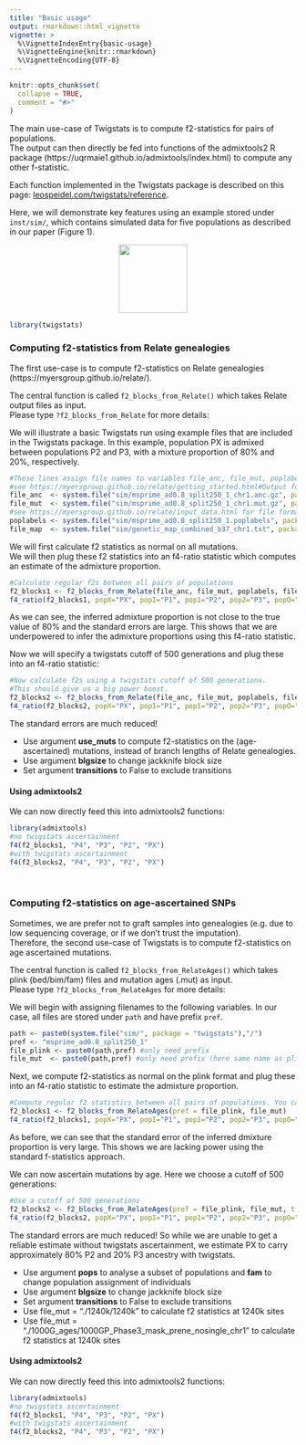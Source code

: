 ```yaml
---
title: "Basic usage"
output: rmarkdown::html_vignette
vignette: >
  %\VignetteIndexEntry{basic-usage}
  %\VignetteEngine{knitr::rmarkdown}
  %\VignetteEncoding{UTF-8}
---
```


```r
knitr::opts_chunk$set(
  collapse = TRUE,
  comment = "#>"
)
```

The main use-case of Twigstats is to compute f2-statistics for pairs of populations.<br/>
The output can then directly be fed into functions of the admixtools2 R package (https://uqrmaie1.github.io/admixtools/index.html) to compute any other f-statistic.<br>

Each function implemented in the Twigstats package is described on this page: [leospeidel.com/twigstats/reference](https://leospeidel.com/twigstats_old/reference).

Here, we will demonstrate key features using an example stored under ```inst/sim/```, which contains simulated data for five populations as described in our paper (Figure 1).

<center>
![](images/f4ratio.png){#id .class width=120px height=120px}
</center>

```r
library(twigstats)
```

### Computing f2-statistics from Relate genealogies
The first use-case is to compute f2-statistics on Relate genealogies (https://myersgroup.github.io/relate/).<br>

The central function is called ```f2_blocks_from_Relate()``` which takes Relate output files as input.<br>
Please type ```?f2_blocks_from_Relate``` for more details:<br>

We will illustrate a basic Twigstats run using example files that are included in the Twigstats package.
In this example, population PX is admixed between populations P2 and P3, with a mixture proportion of 80% and 20%, respectively.

```r
#These lines assign file names to variables file_anc, file_mut, poplabels, file_map.
#see https://myersgroup.github.io/relate/getting_started.html#Output for file formats
file_anc  <- system.file("sim/msprime_ad0.8_split250_1_chr1.anc.gz", package = "twigstats")
file_mut  <- system.file("sim/msprime_ad0.8_split250_1_chr1.mut.gz", package = "twigstats")
#see https://myersgroup.github.io/relate/input_data.html for file formats
poplabels <- system.file("sim/msprime_ad0.8_split250_1.poplabels", package = "twigstats")
file_map  <- system.file("sim/genetic_map_combined_b37_chr1.txt", package = "twigstats") #recombination map (three column format)
```

We will first calculate f2 statistics as normal on all mutations.<br/>
We will then plug these f2 statistics into an f4-ratio statistic which computes an estimate of the admixture proportion.
```r
#Calculate regular f2s between all pairs of populations
f2_blocks1 <- f2_blocks_from_Relate(file_anc, file_mut, poplabels, file_map)
f4_ratio(f2_blocks1, popX="PX", popI="P1", pop1="P2", pop2="P3", popO="P4")
```
As we can see, the inferred admixture proportion is not close to the true value of 80% and the standard errors are large. This shows that we are underpowered to infer the admixture proportions using this f4-ratio statistic.

Now we will specify a twigstats cutoff of 500 generations and plug these into an f4-ratio statistic:
```r
#Now calculate f2s using a twigstats cutoff of 500 generations. 
#This should give us a big power boost.
f2_blocks2 <- f2_blocks_from_Relate(file_anc, file_mut, poplabels, file_map, t = 500)
f4_ratio(f2_blocks2, popX="PX", popI="P1", pop1="P2", pop2="P3", popO="P4")
```
The standard errors are much reduced!

- Use argument <b>use_muts</b> to compute f2-statistics on the (age-ascertained) mutations, instead of branch lengths of Relate genealogies.
- Use argument <b>blgsize</b> to change jackknife block size
- Set argument <b>transitions</b> to False to exclude transitions

#### Using admixtools2
We can now directly feed this into admixtools2 functions:
```r
library(admixtools)
#no twigstats ascertainment
f4(f2_blocks1, "P4", "P3", "P2", "PX")
#with twigstats ascertainment
f4(f2_blocks2, "P4", "P3", "P2", "PX")
```

<br/>

### Computing f2-statistics on age-ascertained SNPs
Sometimes, we are prefer not to graft samples into genealogies (e.g. due to low sequencing coverage, or if we don't trust the imputation). <br>
Therefore, the second use-case of Twigstats is to compute f2-statistics on age ascertained mutations.<br>

The central function is called ```f2_blocks_from_RelateAges()``` which takes plink (bed/bim/fam) files and mutation ages (.mut) as input.<br>
Please type ```?f2_blocks_from_RelateAges``` for more details:<br>

We will begin with assigning filenames to the following variables. In our case, all files are stored under ```path``` and have prefix ```pref```.
```r
path <- paste0(system.file("sim/", package = "twigstats"),"/")
pref <- "msprime_ad0.8_split250_1"
file_plink <- paste0(path,pref) #only need prefix
file_mut  <- paste0(path,pref) #only need prefix (here same name as plink file but can be different)
```

Next, we compute f2-statistics as normal on the plink format and plug these into an f4-ratio statistic to estimate the admixture proportion.
```r
#Compute regular f2 statistics between all pairs of populations. You can use pops to only calculate f2s between specified populations.
f2_blocks1 <- f2_blocks_from_RelateAges(pref = file_plink, file_mut)
f4_ratio(f2_blocks1, popX="PX", popI="P1", pop1="P2", pop2="P3", popO="P4")
```
As before, we can see that the standard error of the inferred dmixture proportion is very large. This shows we are lacking power using the standard f-statistics approach.

We can now ascertain mutations by age. Here we choose a cutoff of 500 generations:
```r
#Use a cutoff of 500 generations
f2_blocks2 <- f2_blocks_from_RelateAges(pref = file_plink, file_mut, t = 500)
f4_ratio(f2_blocks2, popX="PX", popI="P1", pop1="P2", pop2="P3", popO="P4")
```
The standard errors are much reduced!
So while we are unable to get a reliable estimate without twigstats ascertainment, we estimate PX to carry approximately 80% P2 and 20% P3 ancestry with twigstats.


- Use argument <b>pops</b> to analyse a subset of populations and <b>fam</b> to change population assignment of individuals
- Use argument <b>blgsize</b> to change jackknife block size
- Set argument <b>transitions</b> to False to exclude transitions
- Use file_mut = "./1240k/1240k" to calculate f2 statistics at 1240k sites
- Use file_mut = "./1000G_ages/1000GP_Phase3_mask_prene_nosingle_chr1" to calculate f2 statistics at 1240k sites

#### Using admixtools2
We can now directly feed this into admixtools2 functions:
```r
library(admixtools)
#no twigstats ascertainment
f4(f2_blocks1, "P4", "P3", "P2", "PX")
#with twigstats ascertainment
f4(f2_blocks2, "P4", "P3", "P2", "PX")
```

